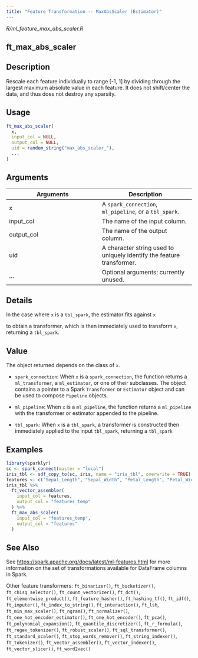 ```yaml
---
title: "Feature Transformation -- MaxAbsScaler (Estimator)"
---
```


*R/ml_feature_max_abs_scaler.R*

## ft_max_abs_scaler

## Description
Rescale each feature individually to range [-1, 1] by dividing through the   largest maximum absolute value in each feature. It does not shift/center the   data, and thus does not destroy any sparsity. 


## Usage
```r
ft_max_abs_scaler( 
  x, 
  input_col = NULL, 
  output_col = NULL, 
  uid = random_string("max_abs_scaler_"), 
  ... 
) 
```

## Arguments
|Arguments|Description|
|---|---|
| x | A `spark_connection`, `ml_pipeline`, or a `tbl_spark`. |
| input_col | The name of the input column. |
| output_col | The name of the output column. |
| uid | A character string used to uniquely identify the feature transformer. |
| ... | Optional arguments; currently unused. |

## Details

In the case where `x` is a `tbl_spark`, the estimator fits against `x`

  to obtain a transformer, which is then immediately used to transform `x`, returning a `tbl_spark`. 


## Value

The object returned depends on the class of `x`. 

  

- `spark_connection`: When `x` is a `spark_connection`, the function returns a `ml_transformer`,   a `ml_estimator`, or one of their subclasses. The object contains a pointer to   a Spark `Transformer` or `Estimator` object and can be used to compose   `Pipeline` objects. 

  

- `ml_pipeline`: When `x` is a `ml_pipeline`, the function returns a `ml_pipeline` with   the transformer or estimator appended to the pipeline. 

  

- `tbl_spark`: When `x` is a `tbl_spark`, a transformer is constructed then   immediately applied to the input `tbl_spark`, returning a `tbl_spark`


## Examples
```r
library(sparklyr)
sc <- spark_connect(master = "local") 
iris_tbl <- sdf_copy_to(sc, iris, name = "iris_tbl", overwrite = TRUE) 
features <- c("Sepal_Length", "Sepal_Width", "Petal_Length", "Petal_Width") 
iris_tbl %>% 
  ft_vector_assembler( 
    input_col = features, 
    output_col = "features_temp" 
  ) %>% 
  ft_max_abs_scaler( 
    input_col = "features_temp", 
    output_col = "features" 
  ) 
```

## See Also

See [https://spark.apache.org/docs/latest/ml-features.html](https://spark.apache.org/docs/latest/ml-features.html) for   more information on the set of transformations available for DataFrame   columns in Spark. 

Other feature transformers:  `ft_binarizer()`, `ft_bucketizer()`, `ft_chisq_selector()`, `ft_count_vectorizer()`, `ft_dct()`, `ft_elementwise_product()`, `ft_feature_hasher()`, `ft_hashing_tf()`, `ft_idf()`, `ft_imputer()`, `ft_index_to_string()`, `ft_interaction()`, `ft_lsh`, `ft_min_max_scaler()`, `ft_ngram()`, `ft_normalizer()`, `ft_one_hot_encoder_estimator()`, `ft_one_hot_encoder()`, `ft_pca()`, `ft_polynomial_expansion()`, `ft_quantile_discretizer()`, `ft_r_formula()`, `ft_regex_tokenizer()`, `ft_robust_scaler()`, `ft_sql_transformer()`, `ft_standard_scaler()`, `ft_stop_words_remover()`, `ft_string_indexer()`, `ft_tokenizer()`, `ft_vector_assembler()`, `ft_vector_indexer()`, `ft_vector_slicer()`, `ft_word2vec()`


